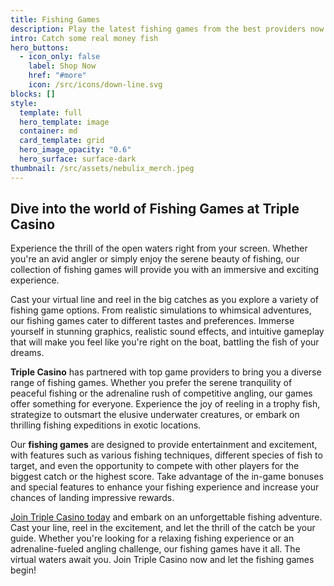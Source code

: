 ```yaml
---
title: Fishing Games
description: Play the latest fishing games from the best providers now!
intro: Catch some real money fish
hero_buttons:
  - icon_only: false
    label: Shop Now
    href: "#more"
    icon: /src/icons/down-line.svg
blocks: []
style:
  template: full
  hero_template: image
  container: md
  card_template: grid
  hero_image_opacity: "0.6"
  hero_surface: surface-dark
thumbnail: /src/assets/nebulix_merch.jpeg
---
```

## Dive into the world of Fishing Games at Triple Casino

Experience the thrill of the open waters right from your screen. Whether you're an avid angler or simply enjoy the serene beauty of fishing, our collection of fishing games will provide you with an immersive and exciting experience.

Cast your virtual line and reel in the big catches as you explore a variety of fishing game options. From realistic simulations to whimsical adventures, our fishing games cater to different tastes and preferences. Immerse yourself in stunning graphics, realistic sound effects, and intuitive gameplay that will make you feel like you're right on the boat, battling the fish of your dreams.

**Triple Casino** has partnered with top game providers to bring you a diverse range of fishing games. Whether you prefer the serene tranquility of peaceful fishing or the adrenaline rush of competitive angling, our games offer something for everyone. Experience the joy of reeling in a trophy fish, strategize to outsmart the elusive underwater creatures, or embark on thrilling fishing expeditions in exotic locations.

Our **fishing games** are designed to provide entertainment and excitement, with features such as various fishing techniques, different species of fish to target, and even the opportunity to compete with other players for the biggest catch or the highest score. Take advantage of the in-game bonuses and special features to enhance your fishing experience and increase your chances of landing impressive rewards.


[Join Triple Casino today](https://triple.casino/join/) and embark on an unforgettable fishing adventure. Cast your line, reel in the excitement, and let the thrill of the catch be your guide. Whether you're looking for a relaxing fishing experience or an adrenaline-fueled angling challenge, our fishing games have it all. The virtual waters await you. Join Triple Casino now and let the fishing games begin!
